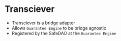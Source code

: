 # Transciever

* Transciever is a bridge adapter
* Allows `Guarantee Engine` to be bridge agnostic
* Registered by the SafeDAO at the `Guarantee Engine`